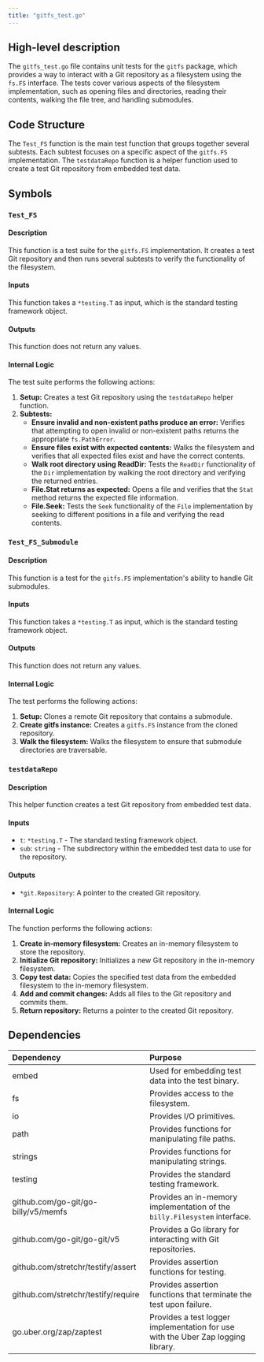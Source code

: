 ```yaml
---
title: "gitfs_test.go"
---
```


## High-level description
The `gitfs_test.go` file contains unit tests for the `gitfs` package, which provides a way to interact with a Git repository as a filesystem using the `fs.FS` interface. The tests cover various aspects of the filesystem implementation, such as opening files and directories, reading their contents, walking the file tree, and handling submodules.

## Code Structure
The `Test_FS` function is the main test function that groups together several subtests. Each subtest focuses on a specific aspect of the `gitfs.FS` implementation. The `testdataRepo` function is a helper function used to create a test Git repository from embedded test data.

## Symbols

### `Test_FS`
#### Description
This function is a test suite for the `gitfs.FS` implementation. It creates a test Git repository and then runs several subtests to verify the functionality of the filesystem.

#### Inputs
This function takes a `*testing.T` as input, which is the standard testing framework object.

#### Outputs
This function does not return any values.

#### Internal Logic
The test suite performs the following actions:

1. **Setup:** Creates a test Git repository using the `testdataRepo` helper function.
2. **Subtests:**
   - **Ensure invalid and non-existent paths produce an error:** Verifies that attempting to open invalid or non-existent paths returns the appropriate `fs.PathError`.
   - **Ensure files exist with expected contents:** Walks the filesystem and verifies that all expected files exist and have the correct contents.
   - **Walk root directory using ReadDir:** Tests the `ReadDir` functionality of the `Dir` implementation by walking the root directory and verifying the returned entries.
   - **File.Stat returns as expected:** Opens a file and verifies that the `Stat` method returns the expected file information.
   - **File.Seek:** Tests the `Seek` functionality of the `File` implementation by seeking to different positions in a file and verifying the read contents.

### `Test_FS_Submodule`
#### Description
This function is a test for the `gitfs.FS` implementation's ability to handle Git submodules.

#### Inputs
This function takes a `*testing.T` as input, which is the standard testing framework object.

#### Outputs
This function does not return any values.

#### Internal Logic
The test performs the following actions:

1. **Setup:** Clones a remote Git repository that contains a submodule.
2. **Create gitfs instance:** Creates a `gitfs.FS` instance from the cloned repository.
3. **Walk the filesystem:** Walks the filesystem to ensure that submodule directories are traversable.

### `testdataRepo`
#### Description
This helper function creates a test Git repository from embedded test data.

#### Inputs
- `t`: `*testing.T` - The standard testing framework object.
- `sub`: `string` - The subdirectory within the embedded test data to use for the repository.

#### Outputs
- `*git.Repository`: A pointer to the created Git repository.

#### Internal Logic
The function performs the following actions:

1. **Create in-memory filesystem:** Creates an in-memory filesystem to store the repository.
2. **Initialize Git repository:** Initializes a new Git repository in the in-memory filesystem.
3. **Copy test data:** Copies the specified test data from the embedded filesystem to the in-memory filesystem.
4. **Add and commit changes:** Adds all files to the Git repository and commits them.
5. **Return repository:** Returns a pointer to the created Git repository.

## Dependencies
| Dependency | Purpose |
|:-----------|:--------|
| embed      | Used for embedding test data into the test binary. |
| fs         | Provides access to the filesystem. |
| io         | Provides I/O primitives. |
| path       | Provides functions for manipulating file paths. |
| strings    | Provides functions for manipulating strings. |
| testing    | Provides the standard testing framework. |
| github.com/go-git/go-billy/v5/memfs | Provides an in-memory implementation of the `billy.Filesystem` interface. |
| github.com/go-git/go-git/v5        | Provides a Go library for interacting with Git repositories. |
| github.com/stretchr/testify/assert  | Provides assertion functions for testing. |
| github.com/stretchr/testify/require | Provides assertion functions that terminate the test upon failure. |
| go.uber.org/zap/zaptest            | Provides a test logger implementation for use with the Uber Zap logging library. |

